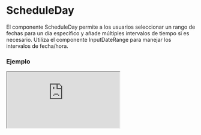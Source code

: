 
# ScheduleDay

El componente ScheduleDay permite a los usuarios seleccionar un rango de fechas para un día específico y añade múltiples intervalos de tiempo si es necesario. Utiliza el componente InputDateRange para manejar los intervalos de fecha/hora.

### Ejemplo

<Iframe
  minHeightIframe="30dvh"
  src="https://fenextjs-component-storybook.vercel.app/iframe.html?args=&id=schedule-scheduleday--index&viewMode=story"
/>

### Importacion

Para importar el componente ScheduleDay, se puede hacer desde fenextjs

```tsx copy
import { ScheduleDay } from "fenextjs";
```

### Parametros

| Parametro    | Tipo                               | Requerido | Default                                              | Descripcion                                                                                |
| ------------ | ---------------------------------- | --------- | ---------------------------------------------------- | ------------------------------------------------------------------------------------------ |
| className    | string                             | no        | ''                                                   | Clase CSS para personalizar el contenedor del componente ScheduleDay.                      |
| defaultValue | ScheduleDayValueType               | no        | [[undefined, undefined]]                             | Valor inicial del campo de entrada, representado como un array de rangos de fechas.        |
| value        | ScheduleDayValueType               | no        | undefined                                            | Valor actual del campo de entrada, usado para el control del componente desde el exterior. |
| onChange     | (v: ScheduleDayValueType) =\> void | no        | N/A                                                  | Función callback para manejar cambios en el valor del campo de entrada.                    |
| ButtonProps  | Omit\<ButtonProps, 'onClick'\>     | no        | \{ children: 'Add Time Range' \}                     | Props para personalizar el botón que añade nuevos intervalos de tiempo.                    |
| propsStart   | InputDateRangeBaseProps            | no        | \{ label: 'Start time', placeholder: 'Start time' \} | Props específicos para el campo de hora de inicio del rango de fecha.                      |
| propsEnd     | InputDateRangeBaseProps            | no        | \{ label: 'Final hour', placeholder: 'Final hour' \} | Props específicos para el campo de hora de fin del rango de fecha.                         |

### Storybook

Para ver el storybook del componente lo puede hacer con este [link](https://fenextjs-component-storybook.vercel.app/?path=/story/schedule-scheduleday--index)

### Usos

- Uso básico del ScheduleDay

```tsx copy
<ScheduleDay onChange={(value) => console.log(value)} />
```

- ScheduleDay con valor predeterminado

```tsx copy
<ScheduleDay defaultValue={[[new Date(2023, 0, 1), new Date(2023, 0, 2)]]} />
```

- ScheduleDay con botón personalizado

```tsx copy
<ScheduleDay
  ButtonProps={{
    children: "Añadir rango de tiempo",
    className: "mi-clase-boton",
  }}
/>
```
